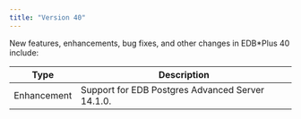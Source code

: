 ```yaml
---
title: "Version 40"
---
```


New features, enhancements, bug fixes, and other changes in EDB*Plus 40 include:

| Type        | Description                                                    |
| ----------- | -------------------------------------------------------------- | 
| Enhancement | Support for EDB Postgres Advanced Server 14.1.0.               |